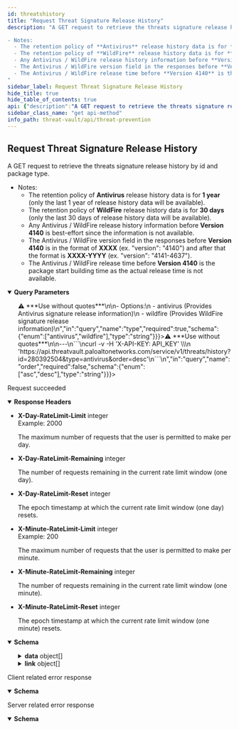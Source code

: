 ```yaml
---
id: threatshistory
title: "Request Threat Signature Release History"
description: "A GET request to retrieve the threats signature release history by id and package type.

- Notes:
  - The retention policy of **Antivirus** release history data is for **1 year** (only the last 1 year of release history data will be available).
  - The retention policy of **WildFire** release history data is for **30 days** (only the last 30 days of release history data will be available).
  - Any Antivirus / WildFire release history information before **Version 4140** is best-effort since the information is not available.
  - The Antivirus / WildFire version field in the responses before **Version 4140** is in the format of **XXXX** (ex. 'version': '4140') and after that the format is **XXXX-YYYY** (ex. 'version': '4141-4637').
  - The Antivirus / WildFire release time before **Version 4140** is the package start building time as the actual release time is not available.
"
sidebar_label: Request Threat Signature Release History
hide_title: true
hide_table_of_contents: true
api: {"description":"A GET request to retrieve the threats signature release history by id and package type.\n\n- Notes:\n  - The retention policy of **Antivirus** release history data is for **1 year** (only the last 1 year of release history data will be available).\n  - The retention policy of **WildFire** release history data is for **30 days** (only the last 30 days of release history data will be available).\n  - Any Antivirus / WildFire release history information before **Version 4140** is best-effort since the information is not available.\n  - The Antivirus / WildFire version field in the responses before **Version 4140** is in the format of **XXXX** (ex. \"version\": \"4140\") and after that the format is **XXXX-YYYY** (ex. \"version\": \"4141-4637\").\n  - The Antivirus / WildFire release time before **Version 4140** is the package start building time as the actual release time is not available.\n","operationId":"threatshistory","parameters":[{"description":"Provides the threat signature metadata based on the threat type.\n>⚠️ ***Use without quotes***\n\n- Options:\n  - antivirus (Provides Antivirus signature release information)\n  - wildfire (Provides WildFire signature release information)\n","in":"query","name":"type","required":true,"schema":{"enum":["antivirus","wildfire"],"type":"string"}},{"description":"Provides the threat signature release history by matching the signature id in the releases.\n\n---\n```\ncurl -v -H 'X-API-KEY: API_KEY' \\\n  'https://api.threatvault.paloaltonetworks.com/service/v1/threats/history?id=280392504&type=antivirus'\n```\n","in":"query","name":"id","required":true,"schema":{"type":"string"}},{"description":"The maximum number of results to return in each page.\n\n---\n```\ncurl -v -H 'X-API-KEY: API_KEY' \\\n  'https://api.threatvault.paloaltonetworks.com/service/v1/threats/history?id=280392504&type=antivirus&limit=3'\n```\n","in":"query","name":"limit","required":false,"schema":{"type":"string"}},{"description":"The starting position of the query in relation to the complete set of the unpaginated results.\n\n---\n```\ncurl -v -H 'X-API-KEY: API_KEY' \\\n  'https://api.threatvault.paloaltonetworks.com/service/v1/threats/history?id=280392504&type=antivirus&limit=3&offset=3'\n```\n","in":"query","name":"offset","required":false,"schema":{"type":"string"}},{"description":"The order in which the results to be returned.\n>⚠️ ***Use without quotes***\n\n---\n```\ncurl -v -H 'X-API-KEY: API_KEY' \\\n  'https://api.threatvault.paloaltonetworks.com/service/v1/threats/history?id=280392504&type=antivirus&order=desc'\n```\n","in":"query","name":"order","required":false,"schema":{"enum":["asc","desc"],"type":"string"}}],"responses":{"200":{"content":{"application/json":{"schema":{"properties":{"count":{"description":"The total number of entries found.","example":3,"type":"integer"},"data":{"description":"The data of the response.\n","items":{"type":"object","properties":{"version":{"type":"string","description":"The version of the release.","example":"4020-4531"},"build_time":{"type":"string","description":"The time when the package was built.","example":"2022-03-12T22:23:38Z"},"release_time":{"type":"string","description":"The time when the package was released externally.","example":"2022-03-13T03:02:24Z"}}},"type":"array"},"link":{"description":"The pagination information of the results.","items":{"type":"object","properties":{"next":{"type":"string","description":"The URL of previous page with results."},"previous":{"type":"string","description":"The URL of next page with results."}}},"type":"array"},"message":{"description":"Generic response message.","example":"Successful","type":"string"},"success":{"description":"The response status.","example":true,"type":"boolean"}},"type":"object"}}},"description":"Request succeeded","headers":{"X-Day-RateLimit-Limit":{"description":"The maximum number of requests that the user is permitted to make per day.","example":2000,"schema":{"type":"integer"}},"X-Day-RateLimit-Remaining":{"description":"The number of requests remaining in the current rate limit window (one day).","schema":{"type":"integer"}},"X-Day-RateLimit-Reset":{"description":"The epoch timestamp at which the current rate limit window (one day) resets.","schema":{"type":"integer"}},"X-Minute-RateLimit-Limit":{"description":"The maximum number of requests that the user is permitted to make per minute.","example":200,"schema":{"type":"integer"}},"X-Minute-RateLimit-Remaining":{"description":"The number of requests remaining in the current rate limit window (one minute).","schema":{"type":"integer"}},"X-Minute-RateLimit-Reset":{"description":"The epoch timestamp at which the current rate limit window (one minute) resets.","schema":{"type":"integer"}}}},"4XX":{"content":{"application/json":{"schema":{"properties":{"message":{"description":"Generic response message.","example":"Error message.","type":"string"},"success":{"description":"The response status.","example":false,"type":"boolean"}},"type":"object"}}},"description":"Client related error response"},"5XX":{"content":{"application/json":{"schema":{"properties":{"message":{"description":"Generic response message.","example":"Error message.","type":"string"},"success":{"description":"The response status.","example":false,"type":"boolean"}},"type":"object"}}},"description":"Server related error response"}},"security":[{"X-API-KEY":[]}],"tags":["Threat Prevention"],"method":"get","path":"/threats/history","servers":[{"url":"https://api.threatvault.paloaltonetworks.com/service/v1"}],"info":{"contact":{},"description":"\n\nThe Threat Prevention API endpoints are available to customers with an active Threat Prevention or Advanced Threat Prevention subscription.\n\nList of Threat Prevention API endpoints:\n1. Link to [Request Content Release Notes](/threat-vault/api/releasenotes)\n2. Link to [Request Threat Metadata](/threat-vault/api/threats)\n3. Link to [Request Threat Signature Metadata in Batch Mode](/threat-vault/api/threatsbatch)\n4. Link to [Request Threat Signature Release History](/threat-vault/api/threatshistory)\n","title":"Threat Prevention","version":"1.0"},"postman":{"name":"Request Threat Signature Release History","description":{"content":"A GET request to retrieve the threats signature release history by id and package type.\n\n- Notes:\n  - The retention policy of **Antivirus** release history data is for **1 year** (only the last 1 year of release history data will be available).\n  - The retention policy of **WildFire** release history data is for **30 days** (only the last 30 days of release history data will be available).\n  - Any Antivirus / WildFire release history information before **Version 4140** is best-effort since the information is not available.\n  - The Antivirus / WildFire version field in the responses before **Version 4140** is in the format of **XXXX** (ex. \"version\": \"4140\") and after that the format is **XXXX-YYYY** (ex. \"version\": \"4141-4637\").\n  - The Antivirus / WildFire release time before **Version 4140** is the package start building time as the actual release time is not available.\n","type":"text/plain"},"url":{"path":["threats","history"],"host":["{{baseUrl}}"],"query":[{"disabled":false,"description":{"content":"(Required) Provides the threat signature metadata based on the threat type.\n>⚠️ ***Use without quotes***\n\n- Options:\n  - antivirus (Provides Antivirus signature release information)\n  - wildfire (Provides WildFire signature release information)\n","type":"text/plain"},"key":"type","value":""},{"disabled":false,"description":{"content":"(Required) Provides the threat signature release history by matching the signature id in the releases.\n\n---\n```\ncurl -v -H 'X-API-KEY: API_KEY' \\\n  'https://api.threatvault.paloaltonetworks.com/service/v1/threats/history?id=280392504&type=antivirus'\n```\n","type":"text/plain"},"key":"id","value":""},{"disabled":false,"description":{"content":"The maximum number of results to return in each page.\n\n---\n```\ncurl -v -H 'X-API-KEY: API_KEY' \\\n  'https://api.threatvault.paloaltonetworks.com/service/v1/threats/history?id=280392504&type=antivirus&limit=3'\n```\n","type":"text/plain"},"key":"limit","value":""},{"disabled":false,"description":{"content":"The starting position of the query in relation to the complete set of the unpaginated results.\n\n---\n```\ncurl -v -H 'X-API-KEY: API_KEY' \\\n  'https://api.threatvault.paloaltonetworks.com/service/v1/threats/history?id=280392504&type=antivirus&limit=3&offset=3'\n```\n","type":"text/plain"},"key":"offset","value":""},{"disabled":false,"description":{"content":"The order in which the results to be returned.\n>⚠️ ***Use without quotes***\n\n---\n```\ncurl -v -H 'X-API-KEY: API_KEY' \\\n  'https://api.threatvault.paloaltonetworks.com/service/v1/threats/history?id=280392504&type=antivirus&order=desc'\n```\n","type":"text/plain"},"key":"order","value":""}],"variable":[]},"header":[{"key":"Accept","value":"application/json"}],"method":"GET"}}
sidebar_class_name: "get api-method"
info_path: threat-vault/api/threat-prevention
---
```



## Request Threat Signature Release History



A GET request to retrieve the threats signature release history by id and package type.

- Notes:
  - The retention policy of **Antivirus** release history data is for **1 year** (only the last 1 year of release history data will be available).
  - The retention policy of **WildFire** release history data is for **30 days** (only the last 30 days of release history data will be available).
  - Any Antivirus / WildFire release history information before **Version 4140** is best-effort since the information is not available.
  - The Antivirus / WildFire version field in the responses before **Version 4140** is in the format of **XXXX** (ex. &quot;version&quot;: &quot;4140&quot;) and after that the format is **XXXX-YYYY** (ex. &quot;version&quot;: &quot;4141-4637&quot;).
  - The Antivirus / WildFire release time before **Version 4140** is the package start building time as the actual release time is not available.


<details style={{"marginBottom":"1rem"}} data-collapsed={false} open={true}><summary style={{}}><strong>Query Parameters</strong></summary><div><ul><ParamsItem className={"paramsItem"} param={{"description":"Provides the threat signature metadata based on the threat type.\n>⚠️ ***Use without quotes***\n\n- Options:\n  - antivirus (Provides Antivirus signature release information)\n  - wildfire (Provides WildFire signature release information)\n","in":"query","name":"type","required":true,"schema":{"enum":["antivirus","wildfire"],"type":"string"}}}></ParamsItem><ParamsItem className={"paramsItem"} param={{"description":"Provides the threat signature release history by matching the signature id in the releases.\n\n---\n```\ncurl -v -H 'X-API-KEY: API_KEY' \\\n  'https://api.threatvault.paloaltonetworks.com/service/v1/threats/history?id=280392504&type=antivirus'\n```\n","in":"query","name":"id","required":true,"schema":{"type":"string"}}}></ParamsItem><ParamsItem className={"paramsItem"} param={{"description":"The maximum number of results to return in each page.\n\n---\n```\ncurl -v -H 'X-API-KEY: API_KEY' \\\n  'https://api.threatvault.paloaltonetworks.com/service/v1/threats/history?id=280392504&type=antivirus&limit=3'\n```\n","in":"query","name":"limit","required":false,"schema":{"type":"string"}}}></ParamsItem><ParamsItem className={"paramsItem"} param={{"description":"The starting position of the query in relation to the complete set of the unpaginated results.\n\n---\n```\ncurl -v -H 'X-API-KEY: API_KEY' \\\n  'https://api.threatvault.paloaltonetworks.com/service/v1/threats/history?id=280392504&type=antivirus&limit=3&offset=3'\n```\n","in":"query","name":"offset","required":false,"schema":{"type":"string"}}}></ParamsItem><ParamsItem className={"paramsItem"} param={{"description":"The order in which the results to be returned.\n>⚠️ ***Use without quotes***\n\n---\n```\ncurl -v -H 'X-API-KEY: API_KEY' \\\n  'https://api.threatvault.paloaltonetworks.com/service/v1/threats/history?id=280392504&type=antivirus&order=desc'\n```\n","in":"query","name":"order","required":false,"schema":{"enum":["asc","desc"],"type":"string"}}}></ParamsItem></ul></div></details><div><ApiTabs><TabItem label={"200"} value={"200"}><div>

Request succeeded

</div><details style={{"textAlign":"left","marginBottom":"1rem"}} data-collaposed={true} open={false}><summary style={{}}><strong>Response Headers</strong></summary><ul style={{"marginLeft":"1rem"}}><li className={"schemaItem"}><summary style={{}}><strong>X-Day-RateLimit-Limit</strong><span style={{"opacity":"0.6"}}> integer</span></summary><div><div style={{"marginTop":".5rem","marginBottom":".5rem"}}>Example: 2000

The maximum number of requests that the user is permitted to make per day.

</div></div></li><li className={"schemaItem"}><summary style={{}}><strong>X-Day-RateLimit-Remaining</strong><span style={{"opacity":"0.6"}}> integer</span></summary><div><div style={{"marginTop":".5rem","marginBottom":".5rem"}}>

The number of requests remaining in the current rate limit window (one day).

</div></div></li><li className={"schemaItem"}><summary style={{}}><strong>X-Day-RateLimit-Reset</strong><span style={{"opacity":"0.6"}}> integer</span></summary><div><div style={{"marginTop":".5rem","marginBottom":".5rem"}}>

The epoch timestamp at which the current rate limit window (one day) resets.

</div></div></li><li className={"schemaItem"}><summary style={{}}><strong>X-Minute-RateLimit-Limit</strong><span style={{"opacity":"0.6"}}> integer</span></summary><div><div style={{"marginTop":".5rem","marginBottom":".5rem"}}>Example: 200

The maximum number of requests that the user is permitted to make per minute.

</div></div></li><li className={"schemaItem"}><summary style={{}}><strong>X-Minute-RateLimit-Remaining</strong><span style={{"opacity":"0.6"}}> integer</span></summary><div><div style={{"marginTop":".5rem","marginBottom":".5rem"}}>

The number of requests remaining in the current rate limit window (one minute).

</div></div></li><li className={"schemaItem"}><summary style={{}}><strong>X-Minute-RateLimit-Reset</strong><span style={{"opacity":"0.6"}}> integer</span></summary><div><div style={{"marginTop":".5rem","marginBottom":".5rem"}}>

The epoch timestamp at which the current rate limit window (one minute) resets.

</div></div></li></ul></details><div><MimeTabs groupId={"mime-type"}><TabItem label={"application/json"} value={"application/json"}><SchemaTabs groupId={"schema-tabs"}><TabItem label={"Schema"} value={"Schema"}><details style={{}} data-collapsed={false} open={true}><summary style={{"textAlign":"left"}}><strong>Schema</strong></summary><div style={{"textAlign":"left","marginLeft":"1rem"}}></div><ul style={{"marginLeft":"1rem"}}><SchemaItem collapsible={false} name={"count"} required={false} schemaDescription={"The total number of entries found."} schemaName={"integer"} qualifierMessage={undefined} defaultValue={undefined}></SchemaItem><SchemaItem collapsible={true} className={"schemaItem"}><details style={{}}><summary style={{}}><strong>data</strong><span style={{"opacity":"0.6"}}> object[]</span></summary><div style={{"marginLeft":"1rem"}}><div style={{"marginTop":".5rem","marginBottom":".5rem"}}>

The data of the response.


</div><SchemaItem collapsible={false} name={"version"} required={false} schemaDescription={"The version of the release."} schemaName={"string"} qualifierMessage={undefined} defaultValue={undefined}></SchemaItem><SchemaItem collapsible={false} name={"build_time"} required={false} schemaDescription={"The time when the package was built."} schemaName={"string"} qualifierMessage={undefined} defaultValue={undefined}></SchemaItem><SchemaItem collapsible={false} name={"release_time"} required={false} schemaDescription={"The time when the package was released externally."} schemaName={"string"} qualifierMessage={undefined} defaultValue={undefined}></SchemaItem></div></details></SchemaItem><SchemaItem collapsible={true} className={"schemaItem"}><details style={{}}><summary style={{}}><strong>link</strong><span style={{"opacity":"0.6"}}> object[]</span></summary><div style={{"marginLeft":"1rem"}}><div style={{"marginTop":".5rem","marginBottom":".5rem"}}>

The pagination information of the results.

</div><SchemaItem collapsible={false} name={"next"} required={false} schemaDescription={"The URL of previous page with results."} schemaName={"string"} qualifierMessage={undefined} defaultValue={undefined}></SchemaItem><SchemaItem collapsible={false} name={"previous"} required={false} schemaDescription={"The URL of next page with results."} schemaName={"string"} qualifierMessage={undefined} defaultValue={undefined}></SchemaItem></div></details></SchemaItem><SchemaItem collapsible={false} name={"message"} required={false} schemaDescription={"Generic response message."} schemaName={"string"} qualifierMessage={undefined} defaultValue={undefined}></SchemaItem><SchemaItem collapsible={false} name={"success"} required={false} schemaDescription={"The response status."} schemaName={"boolean"} qualifierMessage={undefined} defaultValue={undefined}></SchemaItem></ul></details></TabItem><TabItem label={"Example (from schema)"} value={"Example (from schema)"}><ResponseSamples responseExample={"{\n  \"count\": 0,\n  \"data\": [\n    {\n      \"version\": \"string\",\n      \"build_time\": \"string\",\n      \"release_time\": \"string\"\n    }\n  ],\n  \"link\": [\n    {\n      \"next\": \"string\",\n      \"previous\": \"string\"\n    }\n  ],\n  \"message\": \"string\",\n  \"success\": true\n}"} language={"json"}></ResponseSamples></TabItem></SchemaTabs></TabItem></MimeTabs></div></TabItem><TabItem label={"4XX"} value={"4XX"}><div>

Client related error response

</div><div><MimeTabs groupId={"mime-type"}><TabItem label={"application/json"} value={"application/json"}><SchemaTabs groupId={"schema-tabs"}><TabItem label={"Schema"} value={"Schema"}><details style={{}} data-collapsed={false} open={true}><summary style={{"textAlign":"left"}}><strong>Schema</strong></summary><div style={{"textAlign":"left","marginLeft":"1rem"}}></div><ul style={{"marginLeft":"1rem"}}><SchemaItem collapsible={false} name={"message"} required={false} schemaDescription={"Generic response message."} schemaName={"string"} qualifierMessage={undefined} defaultValue={undefined}></SchemaItem><SchemaItem collapsible={false} name={"success"} required={false} schemaDescription={"The response status."} schemaName={"boolean"} qualifierMessage={undefined} defaultValue={undefined}></SchemaItem></ul></details></TabItem><TabItem label={"Example (from schema)"} value={"Example (from schema)"}><ResponseSamples responseExample={"{\n  \"message\": \"string\",\n  \"success\": true\n}"} language={"json"}></ResponseSamples></TabItem></SchemaTabs></TabItem></MimeTabs></div></TabItem><TabItem label={"5XX"} value={"5XX"}><div>

Server related error response

</div><div><MimeTabs groupId={"mime-type"}><TabItem label={"application/json"} value={"application/json"}><SchemaTabs groupId={"schema-tabs"}><TabItem label={"Schema"} value={"Schema"}><details style={{}} data-collapsed={false} open={true}><summary style={{"textAlign":"left"}}><strong>Schema</strong></summary><div style={{"textAlign":"left","marginLeft":"1rem"}}></div><ul style={{"marginLeft":"1rem"}}><SchemaItem collapsible={false} name={"message"} required={false} schemaDescription={"Generic response message."} schemaName={"string"} qualifierMessage={undefined} defaultValue={undefined}></SchemaItem><SchemaItem collapsible={false} name={"success"} required={false} schemaDescription={"The response status."} schemaName={"boolean"} qualifierMessage={undefined} defaultValue={undefined}></SchemaItem></ul></details></TabItem><TabItem label={"Example (from schema)"} value={"Example (from schema)"}><ResponseSamples responseExample={"{\n  \"message\": \"string\",\n  \"success\": true\n}"} language={"json"}></ResponseSamples></TabItem></SchemaTabs></TabItem></MimeTabs></div></TabItem></ApiTabs></div>
      